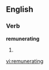==English==

===Verb===
'''remunerating'''

# {{third-person singular of|[[remunerate]]}}

[[vi:remunerating]]